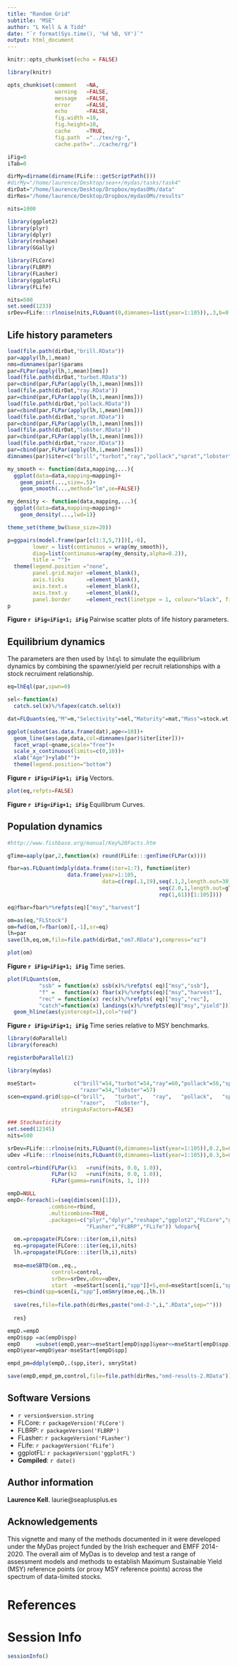 ```yaml
---
title: "Random Grid"
subtitle: "MSE"
author: "L Kell & A Tidd"
date: "`r format(Sys.time(), '%d %B, %Y')`"
output: html_document
---
```


```r
knitr::opts_chunk$set(echo = FALSE)

library(knitr)

opts_chunk$set(comment   =NA, 
               warning   =FALSE, 
               message   =FALSE, 
               error     =FALSE, 
               echo      =FALSE,
               fig.width =10, 
               fig.height=10,
               cache     =TRUE, 
               fig.path  ="../tex/rg-",
               cache.path="../cache/rg/")

iFig=0
iTab=0
```
```r
dirMy=dirname(dirname(FLife:::getScriptPath()))
#dirMy="/home/laurence/Desktop/sea++/mydas/tasks/task4"
dirDat="/home/laurence/Desktop/Dropbox/mydasOMs/data"
dirRes="/home/laurence/Desktop/Dropbox/mydasOMs/results"

nits=1000
```
```r
library(ggplot2)
library(plyr)
library(dplyr)
library(reshape)
library(GGally)

library(FLCore)
library(FLBRP)
library(FLasher)
library(ggplotFL)
library(FLife)
```
```r
nits=500
set.seed(1233)
srDev=FLife:::rlnoise(nits,FLQuant(0,dimnames=list(year=1:105)),.3,b=0.0)
```

## Life history parameters

```r
load(file.path(dirDat,"brill.RData"))
par=apply(lh,1,mean)
nms=dimnames(par)$params
par=FLPar(apply(lh,1,mean)[nms])
load(file.path(dirDat,"turbot.RData"))
par=cbind(par,FLPar(apply(lh,1,mean)[nms]))
load(file.path(dirDat,"ray.RData"))
par=cbind(par,FLPar(apply(lh,1,mean)[nms]))
load(file.path(dirDat,"pollack.RData"))
par=cbind(par,FLPar(apply(lh,1,mean)[nms]))
load(file.path(dirDat,"sprat.RData"))
par=cbind(par,FLPar(apply(lh,1,mean)[nms]))
load(file.path(dirDat,"lobster.RData"))
par=cbind(par,FLPar(apply(lh,1,mean)[nms]))
load(file.path(dirDat,"razor.RData"))
par=cbind(par,FLPar(apply(lh,1,mean)[nms]))
dimnames(par)$iter=c("brill","turbot","ray","pollack","sprat","lobster","razor")

my_smooth <- function(data,mapping,...){
  ggplot(data=data,mapping=mapping)+
    geom_point(...,size=.5)+
    geom_smooth(...,method="lm",se=FALSE)}

my_density <- function(data,mapping,...){
  ggplot(data=data,mapping=mapping)+
    geom_density(...,lwd=1)}

theme_set(theme_bw(base_size=20))

p=ggpairs(model.frame(par[c(1:3,5,7)])[,-6],
        lower = list(continuous = wrap(my_smooth)),
        diag=list(continuous=wrap(my_density,alpha=0.2)),
        title = "")+
  theme(legend.position ="none",
        panel.grid.major =element_blank(),
        axis.ticks       =element_blank(),
        axis.text.x      =element_blank(),
        axis.text.y      =element_blank(),
        panel.border     =element_rect(linetype = 1, colour="black", fill=NA))
p
```

**Figure `r iFig=iFig+1; iFig`** Pairwise scatter plots of life history parameters.



## Equilibrium dynamics

The parameters are then used by `lhEql` to simulate the equilibrium dynamics by combining the spawner/yield per recruit relationships with a stock recruiment relationship.

```r
eq=lhEql(par,spwn=0)
```


```r
sel<-function(x) 
  catch.sel(x)%/%fapex(catch.sel(x))

dat=FLQuants(eq,"M"=m,"Selectivity"=sel,"Maturity"=mat,"Mass"=stock.wt)

ggplot(subset(as.data.frame(dat),age<=10))+
  geom_line(aes(age,data,col=dimnames(par)$iter[iter]))+
  facet_wrap(~qname,scale="free")+
  scale_x_continuous(limits=c(0,10))+
  xlab("Age")+ylab("")+
  theme(legend.position="bottom")
```

**Figure `r iFig=iFig+1; iFig`** Vectors.


```r
plot(eq,refpts=FALSE)  
```

**Figure `r iFig=iFig+1; iFig`** Equilibrum Curves.

## Population dynamics

```r
#http://www.fishbase.org/manual/Key%20Facts.htm

gTime=aaply(par,2,function(x) round(FLife:::genTime(FLPar(x))))

fbar=as.FLQuant(mdply(data.frame(iter=1:7), function(iter) 
                   data.frame(year=1:105,
                              data=c(rep(.1,19),seq(.1,2,length.out=30),
                                                seq(2.0,1,length.out=gTime[iter])[-1],
                                                rep(1,61))[1:105])))

eq@fbar=fbar%*%refpts(eq)["msy","harvest"]

om=as(eq,"FLStock")
om=fwd(om,f=fbar(om)[,-1],sr=eq)
lh=par
save(lh,eq,om,file=file.path(dirDat,"om7.RData"),compress="xz")

plot(om)
```

**Figure `r iFig=iFig+1; iFig`** Time series.

```r
plot(FLQuants(om, 
          "ssb" = function(x) ssb(x)%/%refpts( eq)["msy","ssb"], 
          "f" =   function(x) fbar(x)%/%refpts(eq)["msy","harvest"], 
          "rec" = function(x) rec(x)%/%refpts( eq)["msy","rec"], 
          "catch"=function(x) landings(x)%/%refpts(eq)["msy","yield"])) + 
  geom_hline(aes(yintercept=1),col="red") 
```

**Figure `r iFig=iFig+1; iFig`** Time series relative to MSY benchmarks.

```r
library(doParallel)
library(foreach)

registerDoParallel(2)

library(mydas)

mseStart=            c("brill"=54,"turbot"=54,"ray"=60,"pollack"=56,"sprat"=52,
                       "razor"=54,"lobster"=57)
scen=expand.grid(spp=c("brill",   "turbot",   "ray",   "pollack",   "sprat",   
                       "razor",   "lobster"),
                 stringsAsFactors=FALSE)

### Stochasticity
set.seed(12345)
nits=500

srDev=FLife:::rlnoise(nits,FLQuant(0,dimnames=list(year=1:105)),0.2,b=0.0)
uDev =FLife:::rlnoise(nits,FLQuant(0,dimnames=list(year=1:105)),0.3,b=0.0)

control=rbind(FLPar(k1   =runif(nits, 0.0, 1.0)),
              FLPar(k2   =runif(nits, 0.0, 1.0)),
              FLPar(gamma=runif(nits, 1, 1)))

empD=NULL
empD<-foreach(i=(seq(dim(scen)[1])), 
             .combine=rbind,
             .multicombine=TRUE,
             .packages=c("plyr","dplyr","reshape","ggplot2","FLCore","ggplotFL",
                         "FLasher","FLBRP","FLife")) %dopar%{

  om.=propagate(FLCore:::iter(om,i),nits)
  eq.=propagate(FLCore:::iter(eq,i),nits)
  lh.=propagate(FLCore:::iter(lh,i),nits)
  
  mse=mseSBTD(om.,eq.,
              control=control,
              srDev=srDev,uDev=uDev,
              start  =mseStart[scen[i,"spp"]]+5,end=mseStart[scen[i,"spp"]]+45,nyrs=5)
  res=cbind(spp=scen[i,"spp"],omSmry(mse,eq.,lh.))
  
  save(res,file=file.path(dirRes,paste("omd-2-",i,".RData",sep="")))
  
  res}

empD.=empD
empD$spp =ac(empD$spp)
empD     =subset(empD,year>=mseStart[empD$spp]&year<=mseStart[empD$spp]+45)
empD$year=empD$year-mseStart[empD$spp]

empd_pm=ddply(empD,.(spp,iter), smryStat)

save(empD,empd_pm,control,file=file.path(dirRes,"omd-results-2.RData"))
```

\newpage
## Software Versions

* `r version$version.string`
* FLCore:    `r packageVersion('FLCore')`
* FLBRP:     `r packageVersion('FLBRP')`
* FLasher:   `r packageVersion('FLasher')`
* FLife:     `r packageVersion('FLife')`
* ggplotFL:  `r packageVersion('ggplotFL')`
* **Compiled**: `r date()`

## Author information

**Laurence Kell**. laurie@seaplusplus.es

## Acknowledgements

This vignette and many of the methods documented in it were developed under the MyDas project funded by the Irish exchequer and EMFF 2014-2020. The overall aim of MyDas is to develop and test a range of assessment models and methods to establish Maximum Sustainable Yield (MSY) reference points (or proxy MSY reference points) across the spectrum of data-limited stocks.

# References {#References}

\newpage
# Session Info

```r
sessionInfo()
```

